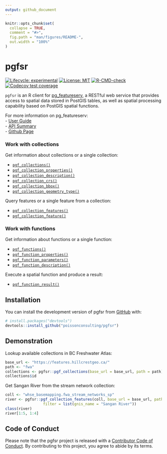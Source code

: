```yaml
---
output: github_document
---
```


<!-- README.md is generated from README.Rmd. Please edit that file -->

```r
knitr::opts_chunk$set(
  collapse = TRUE,
  comment = "#>",
  fig.path = "man/figures/README-",
  out.width = "100%"
)
```

# pgfsr

<!-- badges: start -->
[![Lifecycle: experimental](https://img.shields.io/badge/lifecycle-experimental-orange.svg)](https://lifecycle.r-lib.org/articles/stages.html#experimental)
[![License: MIT](https://img.shields.io/badge/License-MIT-green.svg)](https://opensource.org/licenses/MIT)
[![R-CMD-check](https://github.com/poissonconsulting/pgfsr/workflows/R-CMD-check/badge.svg)](https://github.com/poissonconsulting/pgfsr/actions)
[![Codecov test coverage](https://codecov.io/gh/poissonconsulting/pgfsr/branch/main/graph/badge.svg)](https://app.codecov.io/gh/poissonconsulting/pgfsr?branch=main)
<!-- badges: end -->

`pgfsr` is an R client for [pg_featureserv](https://github.com/CrunchyData/pg_featureserv), a RESTful web service that provides access to spatial data stored in PostGIS tables, as well as spatial processing capability based on PostGIS spatial functions.  

For more information on pg_featureserv:  
- [User Guide](https://access.crunchydata.com/documentation/pg_featureserv/1.2.0/)   
- [API Summary](https://github.com/CrunchyData/pg_featureserv/blob/master/API.md#feature-collections)  
- [Github Page](https://github.com/CrunchyData/pg_featureserv)  

### Work with collections

Get information about collections or a single collection:  

* [`pgf_collections()`](https://poissonconsulting.github.io/pgfsr/reference/pgf_collections.html)  
* [`pgf_collection_properties()`](https://poissonconsulting.github.io/pgfsr/reference/pgf_collection_properties.html)  
* [`pgf_collection_description()`](https://poissonconsulting.github.io/pgfsr/reference/pgf_collection_description.html)  
* [`pgf_collection_crs()`](https://poissonconsulting.github.io/pgfsr/reference/pgf_collection_crs.html)  
* [`pgf_collection_bbox()`](https://poissonconsulting.github.io/pgfsr/reference/pgf_collection_bbox.html)  
* [`pgf_collection_geometry_type()`](https://poissonconsulting.github.io/pgfsr/reference/pgf_collection_geometry_type.html)  

Query features or a single feature from a collection:  

* [`pgf_collection_features()`](https://poissonconsulting.github.io/pgfsr/reference/pgf_collection_features.html)  
* [`pgf_collection_feature()`](https://poissonconsulting.github.io/pgfsr/reference/pgf_collection_feature.html)  

### Work with functions

Get information about functions or a single function:  

* [`pgf_functions()`](https://poissonconsulting.github.io/pgfsr/reference/pgf_functions.html)  
* [`pgf_function_properties()`](https://poissonconsulting.github.io/pgfsr/reference/pgf_function_properties.html)  
* [`pgf_function_parameters()`](https://poissonconsulting.github.io/pgfsr/reference/pgf_function_parameters.html)  
* [`pgf_function_description()`](https://poissonconsulting.github.io/pgfsr/reference/pgf_function_description.html)

Execute a spatial function and produce a result:  

* [`pgf_function_result()`](https://poissonconsulting.github.io/pgfsr/reference/pgf_function_result.html)

## Installation

You can install the development version of pgfsr from [GitHub](https://github.com/) with:

``` r
# install.packages("devtools")
devtools::install_github("poissonconsulting/pgfsr")
```

## Demonstration
Lookup available collections in BC Freshwater Atlas:
```r
base_url <- "https://features.hillcrestgeo.ca/"
path <- "fwa"
collections <- pgfsr::pgf_collections(base_url = base_url, path = path)
collections$id
```

Get Sangan River from the stream network collection:
```r
coll <- "whse_basemapping.fwa_stream_networks_sp"
river <- pgfsr::pgf_collection_features(coll, base_url = base_url, path = path,
                 filter = list(gnis_name = "Sangan River"))
class(river)
river[1:5, 1:4]
```

## Code of Conduct

Please note that the pgfsr project is released with a [Contributor Code of Conduct](https://contributor-covenant.org/version/2/0/CODE_OF_CONDUCT.html). By contributing to this project, you agree to abide by its terms.
